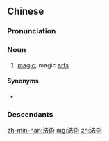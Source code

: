 {{also|法术}}
==Chinese==
{{zh-forms|s=法术}}

===Pronunciation===
{{zh-pron
|m=fǎshù
|c=faat3 seot6
|h=pfs=fap-su̍t
|mn=hoat-su̍t
|cat=n
}}

===Noun===
{{zh-noun}}

# [[magic]]; magic [[art]]s

====Synonyms====
* {{sense|sorcery}} {{zh-l|巫術}}

===Descendants===
{{cjkv||ほうじゅつ|법술|pháp thuật}}

[[zh-min-nan:法術]]
[[mg:法術]]
[[zh:法術]]